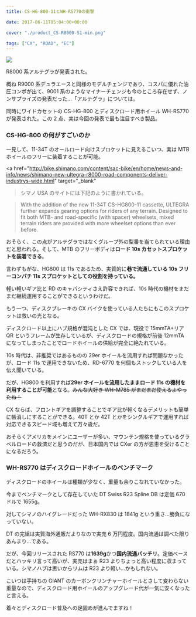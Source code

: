 ---
title: CS-HG-800-11とWH-RS770の衝撃

date: 2017-06-11T05:04:00+00:00

cover: "./product_CS-R8000-S1-min.png"

tags: ["CX", "ROAD", "EC"]
---

![ ](./product_CS-R8000-S1-min.png)

R8000 系アルテグラが発表された。

概ね R9000 系デュラエースと同様のモデルチェンジであり、コスパに優れた油圧コンポが出て、9001 系のようなマイナーチェンジも今のところ存在せず、ノンサプライズの発表だった…「アルテグラ」については。

同時にワイドカセットの CS-HG-800 とディスクロード用ホイール WH-RS770 が発表された。この 2 点、実は今回の発表で最も注目すべき製品。

### CS-HG-800 の何がすごいのか

一見して、11-34T のオールロード向けスプロケットに見えるこいつ、実は MTB ホイールのフリーに装着することが可能。

<a
href="http://bike.shimano.com/content/sac-bike/en/home/news-and-info/news/shimano-new-ultegra-r8000-road-components-deliver-industrys-wide.html"
target="\_blank"

> シマノ USA
> </a>
> のサイトには下記のように書かれている。

> With the addition of the new 11-34T CS-HG800-11 cassette, ULTEGRA further expands gearing options for riders of any terrain. Designed to fit both MTB- and road-specific (with spacer) wheelsets, mixed terrain riders are provided with more wheelset options than ever before.

おそらく、この点がアルテグラではなくグループ外の型番を当てられている理由だと思われる。そして、MTB のフリーボディは**ロード 10s カセットスプロケットを装着できる**。

言わずもがな、HG800 は 11s であるため、実質的に**巷で流通している 10s フリーコンパチ 11s スプロケットとしての役割を持っている。**

軽い軽いギア比と RD のキャパシティさえ許容できれば、10s 時代の機材をまだまだ継続運用することができるというわけだ。

もう一つ、ディスクブレーキの CX バイクを使っている人たちにもこのスプロケットは救いの光となる。

ディスクロード以上にハブ規格が混沌とした CX では、現役で 15mmTA+リア QR というフレームが生存しているが、ディスクロードの規格が前後 12mmTA になってしまったことでロードホイールの供給が完全に絶たれている。

10s 時代は、非推奨ではあるものの 29er ホイールを流用すれば問題なかったが、ロード 11s で運用できないため、RD-6770 を何個もストックしている人を伝え聞いている。

だが、HG800 を利用すれば**29er ホイールを流用したままロード 11s の機材を利用することが可能**となる。<strike>みんな大好き WH-M785 がまだまだ使えるよやったね！</strike>

CX ならば、フロントギアを調整することでギア比が軽くなるデメリットも簡単に帳消しにすることができる。40T とか 42T とかをシングルギアで運用すれば対応できるスピード域も増えて万々歳だ。

おそらくアメリカをメインにユーザーが多い、マウンテン規格を使っているグラベルロードの救済だと思うのだが、日本国内では CXer の方が恩恵を受けることになるだろう。

### WH-RS770 はディスクロードホイールのベンチマーク

ディスクロードのホイールは種類が少なく、重量も余りこなれていなかった。

今までベンチマークとして存在していた DT Swiss R23 Spline DB は定価 670 ドルで 1655g。

対してシマノのハイグレードだった WH-RX830 は 1841g という重さ…勝負になっていない。

DT の完組は実質海外通販だよりなので実売 6 万円程度。国内流通は調べた限りあんまり…である。

だが、今回リリースされた RS770 は**1639g**かつ**国内流通バッチリ**。定価ベースだとハッキリ言って高いが、実売はまぁ R23 よりちょっと高い程度に収まっている。シマノハブは思いからリムは R23 より軽い…かもしれない。

こいつは手持ちの GIANT のカーボンクリンチャーホイールとさして変わらない重量なので、ディスクロード用ホイールのアップグレード代が一気に安くなったと言える。

着々とディスクロード普及への足固めが進んでますね！

<Amzn asin="B075H46GDV">
